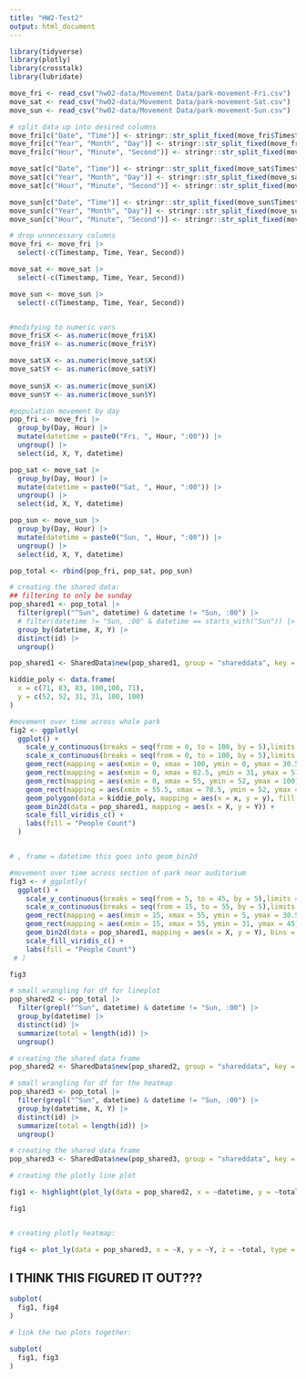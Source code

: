 ```yaml
---
title: "HW2-Test2"
output: html_document
---
```


```r
library(tidyverse)
library(plotly)
library(crosstalk)
library(lubridate)

move_fri <- read_csv("hw02-data/Movement Data/park-movement-Fri.csv")
move_sat <- read_csv("hw02-data/Movement Data/park-movement-Sat.csv")
move_sun <- read_csv("hw02-data/Movement Data/park-movement-Sun.csv")

# split data up into desired columns 
move_fri[c("Date", "Time")] <- stringr::str_split_fixed(move_fri$Timestamp, " ", 2)
move_fri[c("Year", "Month", "Day")] <- stringr::str_split_fixed(move_fri$Date, "-", 3)
move_fri[c("Hour", "Minute", "Second")] <- stringr::str_split_fixed(move_fri$Time, ":", 3)

move_sat[c("Date", "Time")] <- stringr::str_split_fixed(move_sat$Timestamp, " ", 2)
move_sat[c("Year", "Month", "Day")] <- stringr::str_split_fixed(move_sat$Date, "-", 3)
move_sat[c("Hour", "Minute", "Second")] <- stringr::str_split_fixed(move_sat$Time, ":", 3)

move_sun[c("Date", "Time")] <- stringr::str_split_fixed(move_sun$Timestamp, " ", 2)
move_sun[c("Year", "Month", "Day")] <- stringr::str_split_fixed(move_sun$Date, "-", 3)
move_sun[c("Hour", "Minute", "Second")] <- stringr::str_split_fixed(move_sun$Time, ":", 3)

# drop unnecessary columns
move_fri <- move_fri |> 
  select(-c(Timestamp, Time, Year, Second))

move_sat <- move_sat |> 
  select(-c(Timestamp, Time, Year, Second))

move_sun <- move_sun |> 
  select(-c(Timestamp, Time, Year, Second))


#modifying to numeric vars
move_fri$X <- as.numeric(move_fri$X)
move_fri$Y <- as.numeric(move_fri$Y)

move_sat$X <- as.numeric(move_sat$X)
move_sat$Y <- as.numeric(move_sat$Y)
 
move_sun$X <- as.numeric(move_sun$X)
move_sun$Y <- as.numeric(move_sun$Y) 
```



```r
#population movement by day
pop_fri <- move_fri |>
  group_by(Day, Hour) |> 
  mutate(datetime = paste0("Fri, ", Hour, ":00")) |>
  ungroup() |>
  select(id, X, Y, datetime)

pop_sat <- move_sat |>
  group_by(Day, Hour) |> 
  mutate(datetime = paste0("Sat, ", Hour, ":00")) |>
  ungroup() |>
  select(id, X, Y, datetime)

pop_sun <- move_sun |>
  group_by(Day, Hour) |> 
  mutate(datetime = paste0("Sun, ", Hour, ":00")) |>
  ungroup() |>
  select(id, X, Y, datetime)

pop_total <- rbind(pop_fri, pop_sat, pop_sun)
```

```r
# creating the shared data: 
## filtering to only be sunday
pop_shared1 <- pop_total |> 
  filter(grepl("^Sun", datetime) & datetime != "Sun, :00") |> 
  # filter(datetime != "Sun, :00" & datetime == starts_with("Sun")) |> 
  group_by(datetime, X, Y) |> 
  distinct(id) |> 
  ungroup()

pop_shared1 <- SharedData$new(pop_shared1, group = "shareddata", key = ~datetime)
```



```r
kiddie_poly <- data.frame(
  x = c(71, 83, 83, 100,100, 71),
  y = c(52, 52, 31, 31, 100, 100)
)
```

```r
#movement over time across whole park
fig2 <- ggplotly(
  ggplot() + 
    scale_y_continuous(breaks = seq(from = 0, to = 100, by = 5),limits = c(0,100)) +
    scale_x_continuous(breaks = seq(from = 0, to = 100, by = 5),limits = c(0,100)) +
    geom_rect(mapping = aes(xmin = 0, xmax = 100, ymin = 0, ymax = 30.5), fill = "NA", color = "red") +
    geom_rect(mapping = aes(xmin = 0, xmax = 82.5, ymin = 31, ymax = 51.5), fill = "NA", color = "deeppink") +
    geom_rect(mapping = aes(xmin = 0, xmax = 55, ymin = 52, ymax = 100), fill = "NA", color = "blue") +
    geom_rect(mapping = aes(xmin = 55.5, xmax = 70.5, ymin = 52, ymax = 100), fill = "NA", color = "yellow") +
    geom_polygon(data = kiddie_poly, mapping = aes(x = x, y = y), fill = "NA", color = "green") +
    geom_bin2d(data = pop_shared1, mapping = aes(x = X, y = Y)) +
    scale_fill_viridis_c() +
    labs(fill = "People Count")
  )


# , frame = datetime this goes into geom_bin2d
```



```r
#movement over time across section of park near auditorium
fig3 <- # ggplotly(
  ggplot() + 
    scale_y_continuous(breaks = seq(from = 5, to = 45, by = 5),limits = c(5,45)) +
    scale_x_continuous(breaks = seq(from = 15, to = 55, by = 5),limits = c(15,55)) +
    geom_rect(mapping = aes(xmin = 15, xmax = 55, ymin = 5, ymax = 30.5), fill = "NA", color = "red") +
    geom_rect(mapping = aes(xmin = 15, xmax = 55, ymin = 31, ymax = 45), fill = "NA", color = "deeppink") +
    geom_bin2d(data = pop_shared1, mapping = aes(x = X, y = Y), bins = 6) +
    scale_fill_viridis_c() +
    labs(fill = "People Count")
 # )

fig3
```


```r
# small wrangling for df for lineplot
pop_shared2 <- pop_total |> 
  filter(grepl("^Sun", datetime) & datetime != "Sun, :00") |> 
  group_by(datetime) |> 
  distinct(id) |> 
  summarize(total = length(id)) |> 
  ungroup()

# creating the shared data frame
pop_shared2 <- SharedData$new(pop_shared2, group = "shareddata", key = ~datetime)
```

```r
# small wrangling for df for the heatmap
pop_shared3 <- pop_total |> 
  filter(grepl("^Sun", datetime) & datetime != "Sun, :00") |> 
  group_by(datetime, X, Y) |> 
  distinct(id) |> 
  summarize(total = length(id)) |> 
  ungroup()

# creating the shared data frame
pop_shared3 <- SharedData$new(pop_shared3, group = "shareddata", key = ~datetime)
```


```r
# creating the plotly line plot

fig1 <- highlight(plot_ly(data = pop_shared2, x = ~datetime, y = ~total, type = "scatter", mode = "lines+markers"), on = "plotly_click", color = "red", off = 'plotly_doubleclick')

fig1


# creating plotly heatmap: 

fig4 <- plot_ly(data = pop_shared3, x = ~X, y = ~Y, z = ~total, type = "heatmap")
```

## I THINK THIS FIGURED IT OUT???
```r
subplot(
  fig1, fig4
)
```


```r
# link the two plots together: 

subplot(
  fig1, fig3
)


```

